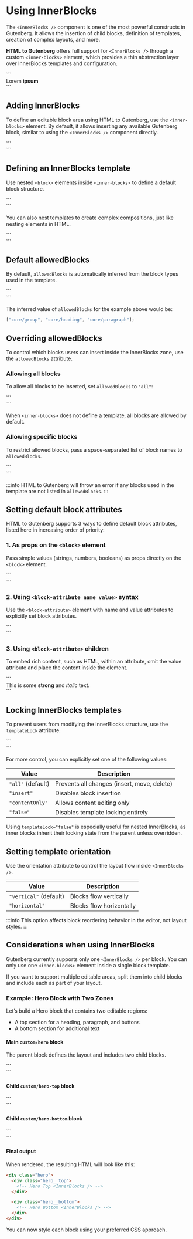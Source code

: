 
# Using InnerBlocks

The `<InnerBlocks />` component is one of the most powerful constructs in Gutenberg. It allows the insertion of child blocks, definition of templates, creation of complex layouts, and more.

**HTML to Gutenberg** offers full support for `<InnerBlocks />` through a custom `<inner-blocks>` element, which provides a thin abstraction layer over InnerBlocks templates and configuration.

<LiveEditor>
  ```
  <section>
    <inner-blocks templateLock>
      <inner-block name="core/group">
        <inner-block name="core/heading" level="3"></inner-block>
        <inner-block name="core/paragraph">
          <block-attribute name="content">
            Lorem <strong>ipsum</strong>
          </block-attribute>
        </inner-block>
      </inner-block>
    </inner-blocks>
  </section>
  ```
</LiveEditor>

## Adding InnerBlocks

To define an editable block area using HTML to Gutenberg, use the `<inner-blocks>` element. By default, it allows inserting any available Gutenberg block, similar to using the `<InnerBlocks />` component directly.

<CodeExample>
  ```
  <section>
    <inner-blocks></inner-blocks>
  </section>
  ```
</CodeExample>

## Defining an InnerBlocks template

Use nested `<block>` elements inside `<inner-blocks>` to define a default block structure.

<CodeExample>
  ```
  <section>
    <inner-blocks>
      <inner-block name="core/heading"></inner-block>
      <inner-block name="core/paragraph"></inner-block>
    </inner-blocks>
  </section>
  ```
</CodeExample>

You can also nest templates to create complex compositions, just like nesting elements in HTML.

<CodeExample>
  ```
  <section>
    <inner-blocks>
      <inner-block name="core/group">
        <inner-block name="core/heading"></inner-block>
        <inner-block name="core/paragraph"></inner-block>
      </inner-block>
    </inner-blocks>
  </section>
  ```
</CodeExample>

## Default allowedBlocks

By default, `allowedBlocks` is automatically inferred from the block types used in the template.

<CodeExample activeTab="edit.js">
  ```
  <section>
    <inner-blocks>
      <inner-block name="core/group">
        <inner-block name="core/heading"></inner-block>
        <inner-block name="core/paragraph"></inner-block>
      </inner-block>
    </inner-blocks>
  </section>
  ```
</CodeExample>

The inferred value of `allowedBlocks` for the example above would be:

```js
["core/group", "core/heading", "core/paragraph"];
```

## Overriding allowedBlocks

To control which blocks users can insert inside the InnerBlocks zone, use the `allowedBlocks` attribute.

### Allowing all blocks

To allow all blocks to be inserted, set `allowedBlocks` to `"all"`:

<CodeExample>
  ```
  <section>
    <inner-blocks allowedBlocks="all">
      <inner-block name="core/group">
        <inner-block name="core/heading"></inner-block>
        <inner-block name="core/paragraph"></inner-block>
      </inner-block>
    </inner-blocks>
  </section>
  ```
</CodeExample>

When `<inner-blocks>` does not define a template, all blocks are allowed by default.

### Allowing specific blocks

To restrict allowed blocks, pass a space-separated list of block names to `allowedBlocks`.

<CodeExample>
  ```
  <section>
    <inner-blocks allowedBlocks="core/group core/heading core/paragarph core/buttons">
      <inner-block name="core/heading"></inner-block>
    </inner-blocks>
  </section>
  ```
</CodeExample>

:::info
HTML to Gutenberg will throw an error if any blocks used in the template are not listed in `allowedBlocks`.
:::

## Setting default block attributes

HTML to Gutenberg supports 3 ways to define default block attributes, listed here in increasing order of priority:

### 1. As props on the `<block>` element

Pass simple values (strings, numbers, booleans) as props directly on the `<block>` element.

<CodeExample>
  ```
  <section>
    <inner-blocks>
      <inner-block
        name="core/heading"
        level="2"
        content="Section title"
      ></inner-block>
    </inner-blocks>
  </section>
  ```
</CodeExample>

### 2. Using `<block-attribute name value>` syntax

Use the `<block-attribute>` element with name and value attributes to explicitly set block attributes.

<CodeExample>
  ```
  <section>
    <inner-blocks>
      <inner-block name="core/heading" level="2">
        <block-attribute name="content" value="Section title"></block-attribute>
      </inner-block>
    </inner-blocks>
  </section>
  ```
</CodeExample>

### 3. Using `<block-attribute>` children

To embed rich content, such as HTML, within an attribute, omit the value attribute and place the content inside the element.

<CodeExample>
  ```
  <section>
    <inner-blocks>
      <inner-block name="core/paragraph">
        <block-attribute name="content">
          This is some <strong>strong</strong> and <em>italic</em> text.
        </block-attribute>
      </inner-block>
    </inner-blocks>
  </section>
  ```
</CodeExample>

## Locking InnerBlocks templates

To prevent users from modifying the InnerBlocks structure, use the `templateLock` attribute.

<CodeExample>
  ```
  <section>
    <inner-blocks templateLock>
      <inner-block name="core/group">
        <inner-block name="core/heading"></inner-block>
        <inner-block name="core/paragraph"></inner-block>
      </inner-block>
    </inner-blocks>
  </section>
  ```
</CodeExample>

For more control, you can explicitly set one of the following values:

| Value             | Description                                 |
| ----------------- | ------------------------------------------- |
| `"all"` (default) | Prevents all changes (insert, move, delete) |
| `"insert"`        | Disables block insertion                    |
| `"contentOnly"`   | Allows content editing only                 |
| `"false"`         | Disables template locking entirely          |

Using `templateLock="false"` is especially useful for nested InnerBlocks, as inner blocks inherit their locking state from the parent unless overridden.

## Setting template orientation

Use the orientation attribute to control the layout flow inside `<InnerBlocks />`.

| Value                  | Description              |
| ---------------------- | ------------------------ |
| `"vertical"` (default) | Blocks flow vertically   |
| `"horizontal"`         | Blocks flow horizontally |

:::info
This option affects block reordering behavior in the editor, not layout styles.
:::

## Considerations when using InnerBlocks

Gutenberg currently supports only one `<InnerBlocks />` per block. You can only use one `<inner-blocks>` element inside a single block template.

If you want to support multiple editable areas, split them into child blocks and include each as part of your layout.

### Example: Hero Block with Two Zones

Let’s build a Hero block that contains two editable regions:

- A top section for a heading, paragraph, and buttons
- A bottom section for additional text

#### Main `custom/hero` block

The parent block defines the layout and includes two child blocks.

<CodeExample filename="hero.html">
  ```
  <section class="hero">
    <div class="hero__container">
      <inner-blocks>
        <inner-block name="custom/hero-top"></inner-block>
        <inner-block name="custom/hero-bottom"></inner-block>
      </inner-blocks>
    </div>
  </section>
  ```
</CodeExample>

#### Child `custom/hero-top` block

<CodeExample filename="hero-top.html">
  ```
  <div class="hero__top">
    <inner-blocks>
      <inner-block name="core/heading" level="1"></inner-block>
      <inner-block name="core/paragraph"></inner-block>
      <inner-block name="core/buttons"></inner-block>
    </inner-blocks>
  </div>
  ```
</CodeExample>

#### Child `custom/hero-bottom` block

<CodeExample filename="hero-top.html">
  ```
  <div class="hero__bottom">
    <inner-blocks>
      <inner-block name="core/paragraph"></inner-block>
    </inner-blocks>
  </div>
  ```
</CodeExample>

#### Final output

When rendered, the resulting HTML will look like this:

```html
<div class="hero">
  <div class="hero__top">
    <!-- Hero Top <InnerBlocks /> -->
  </div>

  <div class="hero__bottom">
    <!-- Hero Bottom <InnerBlocks /> -->
  </div>
</div>
```

You can now style each block using your preferred CSS approach.
